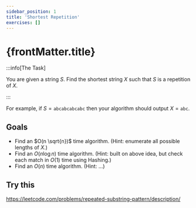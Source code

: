 ```yaml
---
sidebar_position: 1
title: 'Shortest Repetition'
exercises: []
---
```



# {frontMatter.title}

:::info[The Task]

You are given a string $S$. Find the shortest string $X$ such that $S$ is a repetition of $X$.

:::

For example, if $S=\texttt{abcabcabcabc}$ then your algorithm should output $X=\texttt{abc}$.

## Goals

* Find an $O(n \sqrt{n})$ time algorithm. (Hint: enumerate all possible lengths of $X$.)
* Find an $O(n \log n)$ time algorithm. (Hint: built on above idea, but check each match in $O(1)$ time using Hashing.)
* Find an $O(n)$ time algorithm. (Hint: ...)

## Try this

https://leetcode.com/problems/repeated-substring-pattern/description/